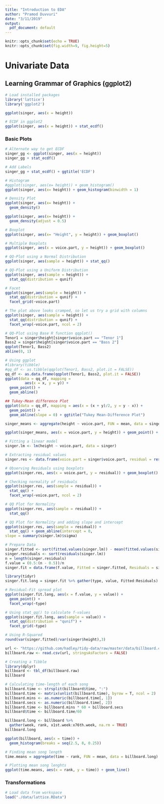 ```yaml
---
title: "Introduction to EDA"
author: "Pramod Duvvuri"
date: "3/11/2019"
output:
  pdf_document: default
---
```


```r
knitr::opts_chunk$set(echo = TRUE)
knitr::opts_chunk$set(fig.width=9, fig.height=5) 
```

# Univariate Data

## Learning Grammar of Graphics (ggplot2)

```r
# Load installed packages
library('lattice')
library('ggplot2')
```

```r
ggplot(singer, aes(x = height))
```

```r
# ECDF in ggplot2
ggplot(singer, aes(x = height)) + stat_ecdf()
```

### Basic Plots

```r
# Alternate way to get ECDF
singer_gg <- ggplot(singer, aes(x = height))
singer_gg + stat_ecdf()
```

```r
# Add Labels
singer_gg + stat_ecdf() + ggtitle('ECDF')
```

```r
# Histogram
#ggplot(singer, aes(x= height)) + geom_histogram()
ggplot(singer, aes(x= height)) + geom_histogram(binwidth = 1)
```

```r
# Density Plot
ggplot(singer, aes(x= height)) + 
  geom_density()

ggplot(singer, aes(x= height)) + 
  geom_density(adjust = 0.5)
```

```r
# Boxplot 
ggplot(singer, aes(x= "Height", y = height)) + geom_boxplot()
```

```r
# Multiple Boxplots
ggplot(singer, aes(x = voice.part, y = height)) + geom_boxplot()
```

```r
# QQ-Plot using a Normal Distribution
ggplot(singer, aes(sample = height)) + stat_qq()
```

```r
# QQ-Plot using a Uniform Distribution
ggplot(singer, aes(sample = height)) + 
  stat_qq(distribution = qunif)
```

```r
# Facet
ggplot(singer,aes(sample = height)) + 
  stat_qq(distribution = qunif) +
  facet_grid(~voice.part)
```

```r
# The plot above looks cramped, so let us try a grid with columns
ggplot(singer, aes(sample = height)) + 
  stat_qq(distribution = qunif) +
  facet_wrap(~voice.part, ncol = 2)
```

```r
# QQ-Plot using Base R function qqplot()
Tenor1 = singer$height[singer$voice.part == "Tenor 1"]
Bass2 = singer$height[singer$voice.part == "Bass 2"]
qqplot(Tenor1, Bass2)
abline(0, 1)
```

```r
# Using ggplot
#library(tibble)
#qq_df <- as.tibble(qqplot(Tenor1, Bass2, plot.it = FALSE))
qq_df <- as.data.frame(qqplot(Tenor1, Bass2, plot.it = FALSE))
ggplot(data = qq_df, mapping = 
         aes(x = x, y = y)) + 
  geom_point() + 
  geom_abline()
```

```r
## Tukey-Mean difference Plot
ggplot(data = qq_df, mapping = aes(x = (x + y)/2, y = y - x)) + 
  geom_point() + 
  geom_abline(slope = 0) + ggtitle("Tukey Mean-Difference Plot")
```

```r
singer_means <- aggregate(height ~ voice.part, FUN = mean, data = singer)
```

```r
ggplot(singer_means, aes(x = voice.part, y = height)) + geom_point() + coord_flip()
```

```r
# Fitting a linear model
singer.lm <- lm(height ~ voice.part, data = singer)
```

```r
# Extracting residual values
singer.res <- data.frame(voice.part = singer$voice.part, residual = residuals(singer.lm))
```

```r
# Observing Residuals using boxplots
ggplot(singer.res, aes(x = voice.part, y = residual)) + geom_boxplot() + coord_flip()
```

```r
# Checking normality of residuals
ggplot(singer.res, aes(sample = residual)) + 
  stat_qq() + 
  facet_wrap(~voice.part, ncol = 2)
```

```r
# QQ Plot for Normality
ggplot(singer.res, aes(sample = residual)) + 
  stat_qq()
```

```r
# QQ Plot for Normality and adding slope and intercept
ggplot(singer.res, aes(sample = residual)) + 
  stat_qq() + geom_abline(intercept = 0,
slope = summary(singer.lm)$sigma)
```

```r
# Prepare Data
singer.fitted <- sort(fitted.values(singer.lm)) - mean(fitted.values(singer.lm))
singer.residuals <- sort(residuals(singer.lm))
n = length(singer.residuals)
f.value = (0.5:(n - 0.5))/n
singer.fit = data.frame(f.value, Fitted = singer.fitted, Residuals = singer.residuals)
```

```r
library(tidyr)
singer.fit.long = singer.fit %>% gather(type, value, Fitted:Residuals)
```

```r
# Residual-Fit spread plot
ggplot(singer.fit.long, aes(x = f.value, y = value)) + 
  geom_point() + 
  facet_wrap(~type)
```

```r
# Using stat_qq() to calculate f-values
ggplot(singer.fit.long, aes(sample = value)) + 
  stat_qq(distribution = "qunif") + 
  facet_grid(~type)
```

```r
# Using R-Squared
round(var(singer.fitted)/var(singer$height),3)
```

```r
url <- "https://github.com/hadley/tidy-data/raw/master/data/billboard.csv"
billboard.raw <- read.csv(url, stringsAsFactors = FALSE)
```

```r
# Creating a Tibble
library(dplyr)
billboard <- tbl_df(billboard.raw)
billboard
```

```r
# Calculating time-length of each song
billboard.time <- strsplit(billboard$time, ":")
billboard.time <- matrix(unlist(billboard.time), byrow = T, ncol = 2)
billboard.mins <- as.numeric(billboard.time[, 1])
billboard.secs <- as.numeric(billboard.time[, 2])
billboard.time <- billboard.mins * 60 + billboard.secs
billboard$time <- billboard.time/60
```

```r
billboard.long <- billboard %>% 
  gather(week, rank, x1st.week:x76th.week, na.rm = TRUE)
billboard.long
```

```r
ggplot(billboard, aes(x = time)) + 
  geom_histogram(breaks = seq(2.5, 8, 0.25))
```

```r
# Finding mean song length
time.means = aggregate(time ~ rank, FUN = mean, data = billboard.long)
```

```r
# Plotting mean song lenghts
ggplot(time.means, aes(x = rank, y = time)) + geom_line()
```

### Transformations

```r
# Load data from workspace
load("./data/lattice.RData")
```


